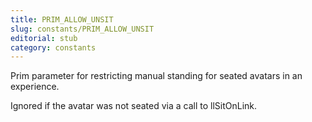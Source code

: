 ```yaml
---
title: PRIM_ALLOW_UNSIT
slug: constants/PRIM_ALLOW_UNSIT
editorial: stub
category: constants
---
```


<LSLConstant
	name="PRIM_ALLOW_UNSIT"
	type="integer"
	value="39"
/>

Prim parameter for restricting manual standing for seated avatars in an experience.

Ignored if the avatar was not seated via a call to llSitOnLink.

